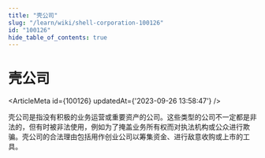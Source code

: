 ```yaml
---
title: "壳公司"
slug: "/learn/wiki/shell-corporation-100126"
id: "100126"
hide_table_of_contents: true
---
```



# 壳公司

<ArticleMeta id={100126} updatedAt={'2023-09-26 13:58:47'} />
<div className='border-solid border-b border-t-0 my-4 border-[var(--ifm-color-gray-300)]' />

壳公司是指没有积极的业务运营或重要资产的公司。这些类型的公司不一定都是非法的，但有时被非法使用，例如为了掩盖业务所有权而对执法机构或公众进行欺骗。壳公司的合法理由包括用作创业公司以筹集资金、进行敌意收购或上市的工具。
